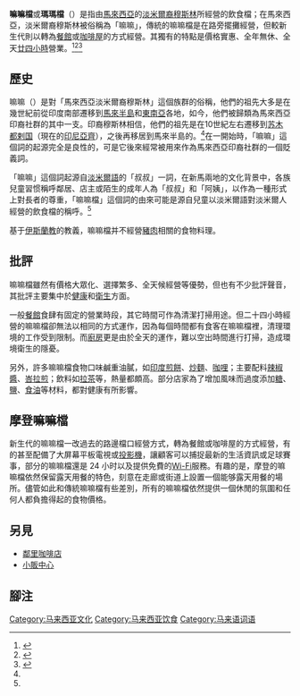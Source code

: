 '''嘛嘛檔'''或'''瑪瑪檔'''（{{lang-ms|Gerai Mamak}}）是指由[[馬來西亞|馬來西亞]]的[[淡米爾|淡米爾裔]][[穆斯林|穆斯林]]所經營的飲食檔；在馬來西亞，淡米爾裔穆斯林被俗稱為「嘛嘛」，傳統的嘛嘛檔是在路旁擺攤經營，但較新生代則以轉為[[餐館|餐館]]或[[咖啡屋|咖啡屋]]的方式經營。其獨有的特點是價格實惠、全年無休、全天[[廿四小時|廿四小時]]營業。<ref name name="AllMalaysia">{{cite news|title=Strictly Malaysian - The 'Mamak Stall' Culture|url=http://allmalaysia.info/msiaknow/malaysiana/mamak_stall.asp|accessdate=2010-09-17|newspaper=the Star (Malaysia)|archive-url=https://web.archive.org/web/20100104085128/http://allmalaysia.info/msiaknow/malaysiana/mamak_stall.asp|archive-date=2010-01-04|dead-url=yes}}</ref><ref name="ThingsAsian">{{cite web|title=The Mamak Phenomenon|url=http://www.thingsasian.com/stories-photos/1684|accessdate=2010-09-17|archive-date=2009-03-10|archive-url=https://web.archive.org/web/20090310023534/http://www.thingsasian.com/stories-photos/1684|dead-url=no}}</ref><ref>{{cite book|author=Chris Rowthorn, Muhammad Cohen, China Williams|title=Lonely Planet Borneo|year=2008|publisher=Lonely Planet|isbn=1740591054|pages=43-44}}</ref>

==歷史==
嘛嘛（{{lang-ms|Mamak}}）是對「馬來西亞淡米爾裔穆斯林」這個族群的俗稱，他們的祖先大多是在幾世紀前從印度南部遷移到[[馬來半島|馬來半島]]和[[東南亞|東南亞]]各地，如今，他們被歸類為馬來西亞印裔社群的其中一支。印裔穆斯林相信，他們的祖先是在10世紀左右遷移到[[苏木都剌国|苏木都剌国]]（現在的[[印尼|印尼]][[亞齊|亞齊]]），之後再移居到馬來半島的。<ref name="ThingsAsian"/>在一開始時，「嘛嘛」這個詞的起源完全是良性的，可是它後來經常被用來作為馬來西亞印裔社群的一個貶義詞。

「嘛嘛」這個詞起源自[[淡米爾語|淡米爾語]]的「叔叔」一詞，在新馬兩地的文化背景中，各族兒童習惯稱呼鄰居、店主或陌生的成年人為「叔叔」和「阿姨」，以作為一種形式上對長者的尊重，「嘛嘛檔」這個詞的由來可能是源自兒童以淡米爾語對淡米爾人經營的飲食檔的稱呼。<ref name="ThingsAsian"/>

基于[[伊斯蘭教|伊斯蘭教]]的教義，嘛嘛檔并不經營[[豬肉|豬肉]]相關的食物料理。

==批評==
嘛嘛檔雖然有價格大眾化、選擇繁多、全天候經營等優勢，但也有不少批評聲音，其批評主要集中於[[健康|健康]]和[[衛生|衛生]]方面。

一般[[餐館|餐館]]食肆有固定的營業時段，其它時間可作為清潔打掃用途。但二十四小時經營的嘛嘛檔卻無法以相同的方式運作，因為每個時間都有食客在嘛嘛檔裡，清理環境的工作受到限制。而[[廚房|廚房]]更是由於全天的運作，難以空出時間進行打掃，造成環境衛生的隱憂。

另外，許多嘛嘛檔食物口味鹹重油膩，如[[印度煎餅|印度煎餅]]、[[炒麵|炒麵]]、[[咖哩|咖哩]]；主要配料[[辣椒醬|辣椒醬]]、[[峇拉煎|峇拉煎]]；飲料如[[拉茶|拉茶]]等，熱量都頗高。部分店家為了增加風味而過度添加[[糖|糖]]、[[鹽|鹽]]、[[食油|食油]]等材料，都對健康有所影響。

==摩登嘛嘛檔==
新生代的嘛嘛檔一改過去的路邊檔口經營方式，轉為餐館或咖啡屋的方式經營，有的甚至配備了大屏幕平板電視或[[投影機|投影機]]，讓顧客可以捕捉最新的生活資訊或足球賽事，部分的嘛嘛檔還是 24 小时以及提供免費的[[Wi-Fi|Wi-Fi]]服務。有趣的是，摩登的嘛嘛檔依然保留露天用餐的特色，刻意在走廊或街道上設置一個能够露天用餐的場所。儘管如此和傳統嘛嘛檔有些差別，所有的嘛嘛檔依然提供一個休閒的氛圍和任何人都負擔得起的食物價格。

==另見==
* [[鄰里咖啡店|鄰里咖啡店]]
* [[小販中心|小販中心]]

==腳注==
{{reflist}}
{{Types_of_coffeehouses}}
[[Category:马来西亚文化|Category:马来西亚文化]]
[[Category:马来西亚饮食|Category:马来西亚饮食]]
[[Category:马来语词语|Category:马来语词语]]